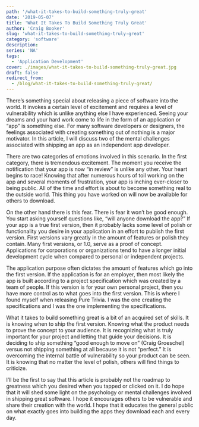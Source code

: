 ```yaml
---
path: '/what-it-takes-to-build-something-truly-great'
date: '2019-05-07'
title: 'What It Takes To Build Something Truly Great'
author: 'Craig Booker'
slug: 'what-it-takes-to-build-something-truly-great'
category: 'software'
description:
series: 'NA'
tags:
  - 'Application Development'
cover: ./images/what-it-takes-to-build-something-truly-great.jpg
draft: false
redirect_from:
  - /blog/what-it-takes-to-build-something-truly-great/
---
```


There’s something special about releasing a piece of software into the world. It invokes a certain level of excitement and requires a level of vulnerability which is unlike anything else I have experienced. Seeing your dreams and your hard work come to life in the form of an application or “app” is something else. For many software developers or designers, the feelings associated with creating something out of nothing is a major motivator. In this article, I will discuss two of the mental challenges associated with shipping an app as an independent app developer.

There are two categories of emotions involved in this scenario. In the first category, there is tremendous excitement. The moment you receive the notification that your app is now “in review” is unlike any other. Your heart begins to race! Knowing that after numerous hours of toil working on the app and several moments of frustration, your app is inching ever-closer to being public. All of the time and effort is about to become something real to the outside world. This thing you have worked on will now be available for others to download.

On the other hand there is this fear. There is fear it won’t be good enough. You start asking yourself questions like, “will anyone download the app?” If your app is a true first version, then it probably lacks some level of polish or functionality you desire in your application in an effort to publish the first version. First versions vary greatly in the amount of features or polish they contain. Many first versions, or 1.0, serve as a proof of concept. Applications for corporations or organizations tend to have a longer initial development cycle when compared to personal or independent projects.

The application purpose often dictates the amount of features which go into the first version. If the application is for an employer, then most likely the app is built according to a project specification which was created by a team of people. If this version is for your own personal project, then you have more control as to what goes into the first version. This is where I found myself when releasing Pure Trivia. I was the one creating the specifications and I was the one implementing the specifications.

What it takes to build something great is a bit of an acquired set of skills. It is knowing when to ship the first version. Knowing what the product needs to prove the concept to your audience. It is recognizing what is truly important for your project and letting that guide your decisions. It is deciding to ship something “good enough to move on” (Craig Groeschel) versus not shipping something at all because it is not “perfect.” It is overcoming the internal battle of vulnerability so your product can be seen. It is knowing that no matter the level of polish, others will find things to criticize.

I’ll be the first to say that this article is probably not the roadmap to greatness which you desired when you tapped or clicked on it. I do hope that it will shed some light on the psychology or mental challenges involved in shipping great software. I hope it encourages others to be vulnerable and share their creation with the world. I hope that it educates the general public on what exactly goes into building the apps they download each and every day.
